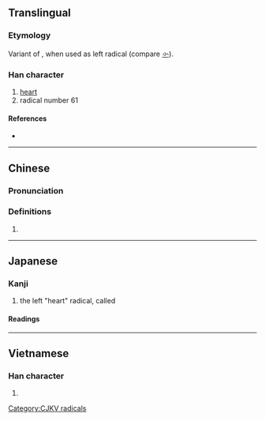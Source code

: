 {{character info/new}}
{{also|心|㣺}}
==Translingual==
{{stroke order|type=animate}}

===Etymology===
Variant of {{m|mul|心||heart|sc=Hani}}, when used as left radical (compare [[㣺]]).

===Han character===
{{Han char|rn=61|rad=心|as=00|sn=3|var=1|four=|canj=HY}}

# [[heart]]
# radical number 61

====References====
* {{Han ref|kx=0375.011|dkj=10297|dj=0701.020|hdz=42267.011|uh=5FC4|ud=24516}}

----

==Chinese==
{{zh-forms}}

===Pronunciation===
{{zh-pron
|m=xīn
|cat=
}}

===Definitions===
{{zh-hanzi}}

# {{rfdef|zh}}

----

==Japanese==

===Kanji===
{{ja-kanji|grade=r|rs=心00}}
# the left "heart" radical, called {{ja-l|立心偏|risshinben}}

====Readings====
{{ja-readings
|kun=りっしんべん-
}}

----

==Vietnamese==

===Han character===
{{vi-hantu|[[tâm]]|rs=心00}}

# {{defn|lang=vi|sort=心00}}

[[Category:CJKV radicals]]